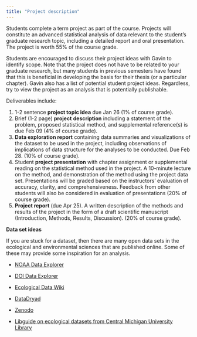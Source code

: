 ```yaml
---
title: "Project description"
---
```


Students complete a term project as part of the course. Projects will constitute an advanced statistical analysis of data relevant to the student's graduate research topic, including a detailed report and oral presentation. The project is worth 55% of the course grade.

Students are encouraged to discuss their project ideas with Gavin to identify scope. Note that the project does not have to be related to your graduate research, but many students in previous semesters have found that this is beneficial in developing the basis for their thesis (or a particular chapter). Gavin also has a list of potential student project ideas. Regardless, try to view the project as an analysis that is potentially publishable.

Deliverables include:

1.  1-2 sentence **project topic idea** due Jan 26 (1% of course grade).
2.  Brief (1-2 page) **project** **description** including a statement of the problem, proposed statistical method, and supplemental reference(s) is due Feb 09 (4% of course grade).
3.  **Data exploration report** containing data summaries and visualizations of the dataset to be used in the project, including observations of implications of data structure for the analyses to be conducted. Due Feb 28. (10% of course grade).
4.  Student **project presentation** with chapter assignment or supplemental reading on the statistical method used in the project. A 10-minute lecture on the method, and demonstration of the method using the project data set. Presentations will be graded based on the instructors' evaluation of accuracy, clarity, and comprehensiveness. Feedback from other students will also be considered in evaluation of presentations (20% of course grade).
5.  **Project report** (due Apr 25). A written description of the methods and results of the project in the form of a draft scientific manuscript (Introduction, Methods, Results, Discussion). (20% of course grade).

**Data set ideas**

If you are stuck for a dataset, then there are many open data sets in the ecological and environmental sciences that are published online. Some of these may provide some inspiration for an analysis.

-   [NOAA Data Explorer](https://data.noaa.gov/datasetsearch/)

-   [DOI Data Explorer](https://data.doi.gov/dataset)

-   [Ecological Data Wiki](https://ecologicaldata.org/find-data)

-   [DataDryad](https://datadryad.org/stash)

-   [Zenodo](https://zenodo.org/)

-   [Libguide on ecological datasets from Central Michigan University Library](https://libguides.cmich.edu/lifesciencedata/ecological)
